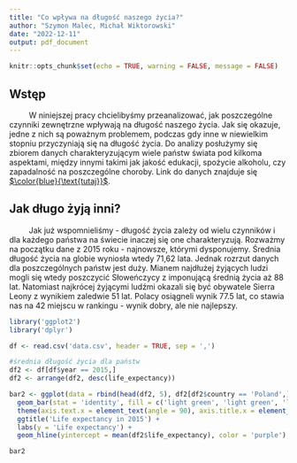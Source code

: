 ```yaml
---
title: "Co wpływa na długość naszego życia?"
author: "Szymon Malec, Michał Wiktorowski"
date: "2022-12-11"
output: pdf_document
---
```


```r
knitr::opts_chunk$set(echo = TRUE, warning = FALSE, message = FALSE)
```

## Wstęp
<!-- Akapit - 10 spacji -->
|          W niniejszej pracy chcielibyśmy przeanalizować, jak poszczególne czynniki zewnętrzne wpływają na długość naszego życia. Jak się okazuje, jedne z nich są poważnym problemem, podczas gdy inne w niewielkim stopniu przyczyniają się na długość życia. Do analizy posłużymy się zbiorem danych charakteryzującym wiele państw świata pod kilkoma aspektami, między innymi takimi jak jakość edukacji, spożycie alkoholu, czy zapadalność na poszczególne choroby. Link do danych znajduje się [$\color{blue}{\text{tutaj}}$](https://www.kaggle.com/datasets/kumarajarshi/life-expectancy-who?fbclid=IwAR2HtwUPyioM4tHmuae7B2owTUB8q3XlmpP12LbTM9NYDsi4qtaWGOYoNDE).

## Jak długo żyją inni?
|          Jak już wspomnieliśmy - długość życia zależy od wielu czynników i dla każdego państwa na świecie inaczej się one charakteryzują. Rozważmy na początku dane z 2015 roku - najnowsze, którymi dysponujemy. Średnia długość życia na globie wyniosła wtedy 71,62 lata. Jednak rozrzut danych dla poszczególnych państw jest duży. Mianem najdłużej żyjących ludzi mogli się wtedy poszczycić Słoweńczycy z imponującą średnią życia aż 88 lat. Natomiast najkrócej żyjącymi ludźmi okazali się być obywatele Sierra Leony z wynikiem zaledwie 51 lat. Polacy osiągneli wynik 77.5 lat, co stawia nas na 42 miejscu w rankingu - wynik dobry, ale nie najlepszy.

\center
```r
library('ggplot2')
library('dplyr')

df <- read.csv('data.csv', header = TRUE, sep = ',')

#średnia długość życia dla państw
df2 <- df[df$year == 2015,]
df2 <- arrange(df2, desc(life_expectancy))

bar2 <- ggplot(data = rbind(head(df2, 5), df2[df2$country == 'Poland',], tail(df2, 5)), mapping = aes(reorder(country, -life_expectancy, sum), life_expectancy)) + 
  geom_bar(stat = 'identity', fill = c('light green', 'light green', 'light green', 'light green', 'light green', 'gold', 'orangered', 'orangered', 'orangered', 'orangered', 'orangered'), color = 'black') +
  theme(axis.text.x = element_text(angle = 90), axis.title.x = element_blank()) +
  ggtitle('Life expectancy in 2015') +
  labs(y = 'Life expectancy') +
  geom_hline(yintercept = mean(df2$life_expectancy), color = 'purple')

bar2
```
\center